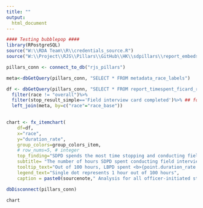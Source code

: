 ```yaml
---
title: ""
output:
  html_document
---
```

<!-- link to Google Font -->
<link href="https://fonts.googleapis.com/css2?family=Inter:wght@100;200;300;400;500;600;700;800;900&display=swap" rel="stylesheet">

```r

#### Testing bubblepop ####
library(RPostgreSQL)
source("W:\\RDA Team\\R\\credentials_source.R")
source("W:\\Project\\RJS\\Pillars\\GitHub\\HK\\sdpillars\\report_embeds\\chart_functions.R")

pillars_conn <- connect_to_db("rjs_pillars")

meta<-dbGetQuery(pillars_conn, "SELECT * FROM metadata_race_labels")

df <- dbGetQuery(pillars_conn, "SELECT * FROM report_timespent_ficard_race_stop") %>%
  filter(race != "overall")%>%
  filter(stop_result_simple=='Field interview card completed')%>% ## for now keeping it to FI card but knowing we probably will change this to visualize something more interesting
  left_join(meta, by=c("race"="race_base"))

  
chart <- fx_itemchart(
    df=df, 
    x="race",
    y="duration_rate", 
    group_colors=group_colors_item,
    # row_nums=5, # integer
    top_finding="SDPD spends the most time stopping and conducting field interview cards for multiracial people",
    subtitle= "The number of hours SDPD spent conducting field interviews by race",
    tooltip_text="Out of 100 hours, LBPD spent <b>{point.duration_rate:.1f}</b> hours conducting field interviews on <b>{point.race} people</b>",
    legend_text="Single dot represents 1 hour out of 100 hours",
    caption = paste0(sourcenote," Analysis for all officer-initiated stops RESULTING IN FIELD INTERVIEWS ONLY."))    

dbDisconnect(pillars_conn)
```

```r
chart
```

<script>
  widg = document.getElementsByClassName('html-widget'); //find widgets
  for (let i = 0; i < widg.length; i++) { //loop through
    document.getElementsByClassName('highchart')[i].style.width = '100%'; //adjust width
    document.getElementsByClassName('highchart')[i].style.height = '100%'; //adjust height
  }
</script>